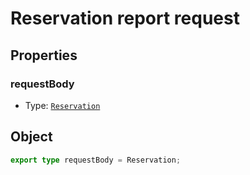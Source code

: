 # Reservation report request

## Properties
### requestBody
- Type: [`Reservation`](/schema-ntak/reservation)

## Object
```ts
export type requestBody = Reservation;
```